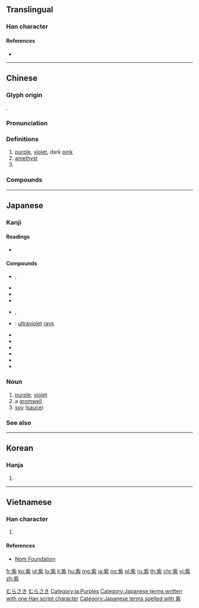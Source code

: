 {{character info/new}}
==Translingual==

===Han character===
{{Han char|rn=120|rad=糸|as=05|sn=11|four=21903|canj=YPVIF|ids=⿱此糸}}

====References====
* {{Han ref|kx=0919.290|dkj=27337|dj=1350.120|hdz=53392.120|uh=7D2B|ud=32043|bh=B5B5|bd=46517}}

----

==Chinese==
{{zh-forms}}

===Glyph origin===
{{Han etyl}}
{{Han compound|此|糸|ls=psc|c1=p|c2=s}}.

===Pronunciation===
{{zh-pron
|m=zǐ
|c=zi2
|h=pfs=
|md=
|mn=qz,tw,xm,zz:chí/qz:chír/xm:chú
|mn_note=chí - vernacular; chír/chú - literary
|w=2tsr
|mc=y
|oc=y
|cat=a,n
}}

===Definitions===
{{zh-hanzi}}

# [[purple]], [[violet]], dark [[pink]] {{gloss|combination of red and blue colours}}
# [[amethyst]]
# {{surname|lang=zh}}

===Compounds===
{{zh-der|紫菜|紫丁香|紫紅|紫羅蘭|紫砂|紫檀|紫外線|紫薇|紫藥水|紫雲英|洋紫荊|佩紫懷黃|俯拾青紫|千紅萬紫|大紅大紫|奼紫嫣紅|姚黃魏紫|帶金佩紫|惡紫奪朱|懷金垂紫|懷金拖紫|懷黃佩紫|拖紫垂青|掇青拾紫|朱紫|朱紫難別|東來紫氣|爭紅鬥紫|珥金拖紫|甘紫菜|百紫千紅|碧眼紫髯|碧眼紫鬚|萬紅千紫|萬紫千紅|紅光紫霧|紅得發紫|紅紫亂朱|紆青拖紫|紫塞|紫姑|紫宮|紫宸|紫府|紫式部|紫微|紫微斗數|紫斑病|紫書|紫杉|紫毫|紫氣|紫氣東來|紫水晶|紫河車|紫泥|紫泥封|紫燕|紫玉釵|紫珠|紫瘢|紫砂器|紫砂陶|紫禁|紫禁城|紫竹|紫籜|紫綬金章|紫背草|紫脹|紫臺|紫色|紫色蛙聲|紫芝|紫芝眉宇|紫花地丁|紫茉莉|紫草|紫荊|紫荊花|紫荊關|紫菀|紫菫|紫葛|紫葳|紫藤|紫蘇|紫虛|紫衣|紫袍玉帶|紫貂|紫金山|紫金牛|紫釵記|紫銅|紫闕|紫陌|紫陌紅塵|紫雲鄉|紫電|紫駝|紫騮|絳紫|背紫腰金|腰金拖紫|腰金紫綬|腰金衣紫|芥拾青紫|葡萄紫|衣紫腰金|衣紫腰銀|衣紫腰黃|賜紫|迎紫姑|鄒纓齊紫|醬紫|金紫|青牛紫氣|青紫|魏紫姚黃|黃旗紫蓋|黃閣紫樞|龍膽紫}}

----

==Japanese==

===Kanji===
{{ja-kanji|grade=c|rs=糸06}}

====Readings====
* {{ja-readings|goon=[[し]] (shi)|kanon=[[し]] (shi)|kun=[[むらさき]] (murasaki), [[ゆかり]] (yukari)}}

====Compounds====
* {{ja-r|紫陽花|あじさい}}, {{ja-r|紫陽花|しようか}}
* {{ja-r|紫雲|しうん}}
* {{ja-r|紫雲英|げんげ}}
* {{ja-r|紫煙|しえん}}
* {{ja-r|紫苑|しおん}}, {{ja-r|紫苑|しおに}}
* {{ja-r|紫外線|しがいせん}}: [[ultraviolet]] [[ray]]s
* {{ja-r|紫根|しこん}}
* {{ja-r|紫紺|しこん}}
* {{ja-r|紫蘇|しそ}}
* {{ja-r|紫檀|したん}}
* {{ja-r|紫竹|しちく}}
* {{ja-r|紫電|しでん}}

===Noun===
{{ja-noun|むらさき}}

# [[purple]]; [[violet]]
# a [[gromwell]]
# [[soy]] ([[soy sauce|sauce]])

===See also===
{{table:colors/ja}}

[[Category:Japanese basic words|むらさき]]
[[Category:ja:Colors|むらさき]]
[[Category:ja:Purples]]
[[Category:Japanese terms written with one Han script character]]
[[Category:Japanese terms spelled with 紫]]

----

==Korean==

===Hanja===
{{ko-hanja|hangeul=자|eumhun=|rv=ja|mr=cha|y=ca}}

# {{defn|lang=ko|sort=糸05}}

----

==Vietnamese==

===Han character===
{{vi-hantu|[[tử]], [[tía]]|rs=糸05}}

# {{defn|lang=vi|sort=糸05}}

====References====
* [http://nomfoundation.org/common/nom_details.php?codepoint=7d2b&img=1 Nom Foundation]

[[fr:紫]]
[[ko:紫]]
[[id:紫]]
[[lo:紫]]
[[li:紫]]
[[hu:紫]]
[[mg:紫]]
[[ja:紫]]
[[no:紫]]
[[pl:紫]]
[[ru:紫]]
[[th:紫]]
[[chr:紫]]
[[vi:紫]]
[[zh:紫]]